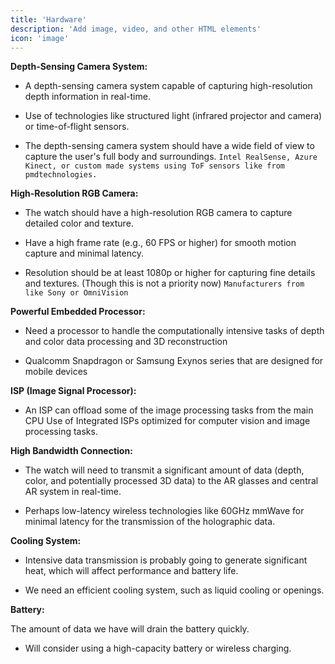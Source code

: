 ```yaml
---
title: 'Hardware'
description: 'Add image, video, and other HTML elements'
icon: 'image'
---
```

**Depth-Sensing Camera System:**

- A depth-sensing camera system capable of capturing high-resolution depth information in real-time.

- Use of technologies like structured light (infrared projector and camera) or time-of-flight sensors.

- The depth-sensing camera system should have a wide field of view to capture the user's full body and surroundings.
`Intel RealSense, Azure Kinect, or custom made systems using ToF sensors like from pmdtechnologies.`

**High-Resolution RGB Camera:**

- The watch should have a high-resolution RGB camera to capture detailed color and texture.

- Have a high frame rate (e.g., 60 FPS or higher) for smooth motion capture and minimal latency.

- Resolution should be at least 1080p or higher for capturing fine details and textures. (Though this is not a priority now)
`Manufacturers from like Sony or OmniVision`

**Powerful Embedded Processor:**

- Need a processor to handle the computationally intensive tasks of depth and color data processing and 3D reconstruction

- Qualcomm Snapdragon or Samsung Exynos series that are designed for mobile devices

**ISP (Image Signal Processor):**

- An ISP can offload some of the image processing tasks from the main CPU
Use of Integrated ISPs optimized for computer vision and image processing tasks.

**High Bandwidth Connection:**

- The watch will need to transmit a significant amount of data (depth, color, and potentially processed 3D data) to the AR glasses and central AR system in real-time.


- Perhaps low-latency wireless technologies like 60GHz mmWave for minimal latency for the transmission of the holographic data.

**Cooling System:**

- Intensive data transmission is probably going to generate significant heat, which will affect performance and battery life.
+ We need an efficient cooling system, such as liquid cooling or openings.

**Battery:**

The amount of data we have will drain the battery quickly.

- Will consider using a high-capacity battery or wireless charging.

